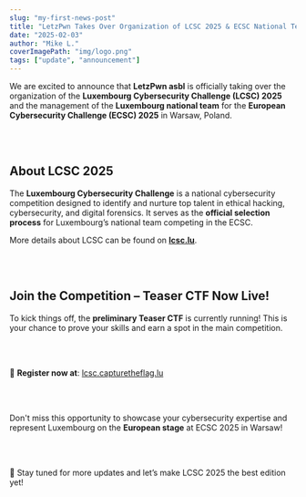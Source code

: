 ```yaml
---
slug: "my-first-news-post"
title: "LetzPwn Takes Over Organization of LCSC 2025 & ECSC National Team"
date: "2025-02-03"
author: "Mike L."
coverImagePath: "img/logo.png"
tags: ["update", "announcement"]
---
```


We are excited to announce that **LetzPwn asbl** is officially taking over the organization of the **Luxembourg Cybersecurity Challenge (LCSC) 2025** and the management of the **Luxembourg national team** for the **European Cybersecurity Challenge (ECSC) 2025** in Warsaw, Poland.

<br/><br/>

## About LCSC 2025
The **Luxembourg Cybersecurity Challenge** is a national cybersecurity competition designed to identify and nurture top talent in ethical hacking, cybersecurity, and digital forensics. It serves as the **official selection process** for Luxembourg’s national team competing in the ECSC.

More details about LCSC can be found on **[lcsc.lu](https://lcsc.lu)**.

<br/><br/>

## Join the Competition – Teaser CTF Now Live!
To kick things off, the **preliminary Teaser CTF** is currently running! This is your chance to prove your skills and earn a spot in the main competition.

<br/><br/>

📌 **Register now at**: [lcsc.capturetheflag.lu](https://lcsc.capturetheflag.lu)

<br/><br/>

Don't miss this opportunity to showcase your cybersecurity expertise and represent Luxembourg on the **European stage** at ECSC 2025 in Warsaw!

<br/><br/>

🚀 Stay tuned for more updates and let’s make LCSC 2025 the best edition yet!
